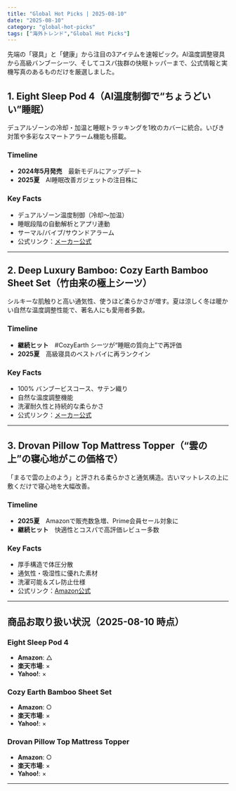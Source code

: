 ```yaml
---
title: "Global Hot Picks | 2025-08-10"
date: "2025-08-10"
category: "global-hot-picks"
tags: ["海外トレンド","Global Hot Picks"]
---
```


先端の「寝具」と「健康」から注目の3アイテムを速報ピック。AI温度調整寝具から高級バンブーシーツ、そしてコスパ抜群の快眠トッパーまで、公式情報と実機写真のあるものだけを厳選しました。

## 1. Eight Sleep Pod 4（AI温度制御で“ちょうどいい”睡眠）
デュアルゾーンの冷却・加温と睡眠トラッキングを1枚のカバーに統合。いびき対策や多彩なスマートアラーム機能も搭載。

### Timeline
- **2024年5月発売**　最新モデルにアップデート  
- **2025夏**　AI睡眠改善ガジェットの注目株に

### Key Facts
- デュアルゾーン温度制御（冷却〜加温）  
- 睡眠段階の自動解析とアプリ連動  
- サーマル/バイブ/サウンドアラーム  
- 公式リンク：[メーカー公式](https://www.eightsleep.com/product/pod4/)

---

## 2. Deep Luxury Bamboo: Cozy Earth Bamboo Sheet Set（竹由来の極上シーツ）
シルキーな肌触りと高い通気性、使うほど柔らかさが増す。夏は涼しく冬は暖かい自然な温度調整性能で、著名人にも愛用者多数。

### Timeline
- **継続ヒット**　#CozyEarth シーツが“睡眠の質向上”で再評価  
- **2025夏**　高級寝具のベストバイに再ランクイン

### Key Facts
- 100% バンブービスコース、サテン織り  
- 自然な温度調整機能  
- 洗濯耐久性と持続的な柔らかさ  
- 公式リンク：[メーカー公式](https://cozyearth.com/products/bamboo-sheet-set)

---

## 3. Drovan Pillow Top Mattress Topper（“雲の上”の寝心地がこの価格で）
「まるで雲の上のよう」と評される柔らかさと通気構造。古いマットレスの上に敷くだけで寝心地を大幅改善。

### Timeline
- **2025夏**　Amazonで販売数急増、Prime会員セール対象に  
- **継続ヒット**　快適性とコスパで高評価レビュー多数

### Key Facts
- 厚手構造で体圧分散  
- 通気性・吸湿性に優れた素材  
- 洗濯可能＆ズレ防止仕様  
- 公式リンク：[Amazon公式](https://www.amazon.com/dp/B0B8QJ38TS)

---

## 商品お取り扱い状況（2025-08-10 時点）

### Eight Sleep Pod 4
- **Amazon**: △  
- **楽天市場**: ×  
- **Yahoo!**: ×  

### Cozy Earth Bamboo Sheet Set
- **Amazon**: ○  
- **楽天市場**: × 
- **Yahoo!**: ×

### Drovan Pillow Top Mattress Topper
- **Amazon**: ○  
- **楽天市場**: ×  
- **Yahoo!**: ×  

---



